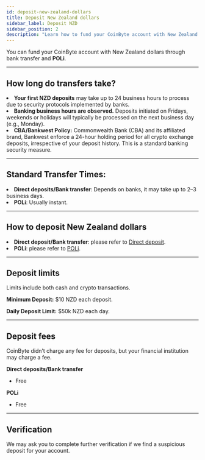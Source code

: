 ```yaml
---
id: deposit-new-zealand-dollars
title: Deposit New Zealand dollars
sidebar_label: Deposit NZD
sidebar_position: 2
description: "Learn how to fund your CoinByte account with New Zealand dollars via bank transfer and POLi, including limits, fees, and processing times."
---
```




You can fund your CoinByte account with New Zealand dollars through bank transfer and **POLi**.

---

## How long do transfers take?

<TickList>
<li><strong>Your first NZD deposits</strong> may take up to 24 business hours to process due to security protocols implemented by banks.</li>
<li><strong>Banking business hours are observed.</strong> Deposits initiated on Fridays, weekends or holidays will typically be processed on the next business day (e.g., Monday).</li>
<li><strong>CBA/Bankwest Policy:</strong> Commonwealth Bank (CBA) and its affiliated brand, Bankwest enforce a 24-hour holding period for all crypto exchange deposits, irrespective of your deposit history. This is a standard banking security measure.</li>
</TickList>

---

## Standard Transfer Times:

<TickList>
<li><strong>Direct deposits/Bank transfer</strong>: Depends on banks, it may take up to 2–3 business days.</li>
<li><strong>POLi</strong>: Usually instant.</li>
</TickList>

---

## How to deposit New Zealand dollars

<TickList>
<li><strong>Direct deposit/Bank transfer</strong>: please refer to <a href="/helpcenter/docs/deposits-and-withdrawals/deposit-fiat-asset/direct-bank-deposit">Direct deposit</a>.</li>
<li><strong>POLi</strong>: please refer to <a href="/helpcenter/docs/deposits-and-withdrawals/deposit-fiat-asset/poli">POLi</a>.</li>
</TickList>

---

## Deposit limits

<InfoBox>
Limits include both cash and crypto transactions.
</InfoBox>

**Minimum Deposit:** 
$10 NZD each deposit.

**Daily Deposit Limit:** 
$50k NZD each day.

---

## Deposit fees

<InfoBox>
CoinByte didn’t charge any fee for deposits, but your financial institution may charge a fee.
</InfoBox>

**Direct deposits/Bank transfer**  
- Free

**POLi**  
- Free

---

## Verification

We may ask you to complete further verification if we find a suspicious deposit for your account.

<RelatedArticles category="deposits-withdrawals" />
